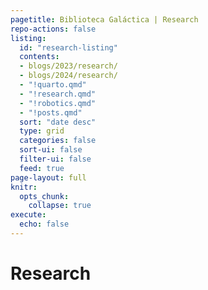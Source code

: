 ```yaml
---
pagetitle: Biblioteca Galáctica | Research
repo-actions: false
listing:
  id: "research-listing"
  contents:  
  - blogs/2023/research/
  - blogs/2024/research/
  - "!quarto.qmd"
  - "!research.qmd"
  - "!robotics.qmd"
  - "!posts.qmd"
  sort: "date desc"
  type: grid
  categories: false
  sort-ui: false
  filter-ui: false
  feed: true
page-layout: full
knitr:
  opts_chunk: 
    collapse: true
execute: 
  echo: false
---
```


# [Research]{.second-color}


:::{#research-listing}

:::